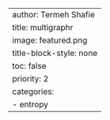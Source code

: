 ---
author: Termeh Shafie
title: multigraphr
image: featured.png
title-block-style: none
toc: false
priority: 2
categories:
  - entropy
---